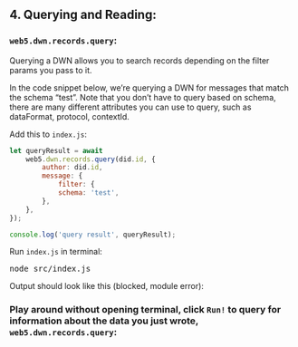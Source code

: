 ## 4. Querying and Reading: 

### `web5.dwn.records.query`:
Querying a DWN allows you to search records depending on the filter params you pass to it.

In the code snippet below, we’re querying a DWN for messages that match the schema “test”. Note that you don’t have to query based on schema, there are many different attributes you can use to query, such as dataFormat, protocol, contextId.

Add this to `index.js`:
```js
let queryResult = await
    web5.dwn.records.query(did.id, {
        author: did.id,
        message: {
            filter: {
            schema: 'test',
        },
    },
});

console.log('query result', queryResult);
```

Run `index.js` in terminal:
<pre>node src/index.js</pre>

Output should look like this (blocked, module error):

### Play around without opening terminal, click `Run!` to query for information about the data you just wrote, `web5.dwn.records.query`:
